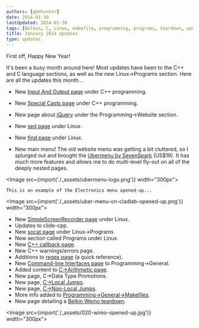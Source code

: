 ```yaml
---
authors: [gbmhunter]
date: 2014-01-30
lastUpdated: 2014-01-30
tags: [Belkin, C, Linux, makefile, programming, programs, teardown, updates]
title: January 2014 Updates
type: updates
---
```


First off, Happy New Year!

It's been a busy month around here! Most updates have been to the C++ and C language sections, as well as the new Linux->Programs section. Here are all the updates this month...

* New [Input And Output page](/programming/languages/c-plus-plus/input-and-output) under C++ programming.
* New [Special Casts page](/programming/languages/c-plus-plus/special-casts) under C++ programming.
* New page about [jQuery](/programming/website-design/jquery) under the Programming->Website section.
* New [sed page](/programming/operating-systems/linux/programs/sed) under Linux.
* New [find page](/programming/operating-systems/linux/programs/find) under Linux.

* New main menu! The old website menu was getting a bit cluttered, so I splurged out and brought the [Ubermenu by SevenSpark](http://wpmegamenu.com/) (US$19). It has much more features and allows me to do multi-level fly-out on all of the deeply nested pages.


<Image src={import('./_assets/ubermenu-logo.png')} width="300px"></Image>
  
    This is an example of the Electronics menu opened-up...
    

<Image src={import('./_assets/uber-menu-on-cladlab-opened-up.png')} width="300px"></Image>

* New [SimpleScreenRecorder page](/programming/operating-systems/linux/programs/simplescreenrecorder) under Linux.
* Updates to clide-cpp.
* New [socat page](/programming/operating-systems/linux/programs/sed) under Linux->Programs
* New section called Programs under Linux.
* New [C++ callback page](/programming/languages/c-plus-plus/callbacks).
* New C++ warnings/errors page.
* Additions to [regex page](/programming/languages/regex) (a quick reference).
* New [Command-line Interfaces page](/programming/general/command-line-interfaces) to Programming->General.
* Added content to [C->Arithmetic page](/programming/languages/c/arithmetic-operators).
* New page, C->Data Type Promotions.
* New page, [C->Local Jumps](/programming/languages/c/local-jumps-goto).
* New page, [C->Non-Local Jumps](/programming/languages/c/non-local-jumps-setjmp-longjmp).
* More info added to [Programming->General->Makefiles](/programming/general/makefiles).
* New page detailing a [Belkin Wemo teardown](/electronics/teardowns/belkin-wemo-teardown).


<Image src={import('./_assets/020-wimo-opened-up.jpg')} width="300px"></Image>
